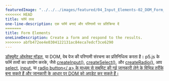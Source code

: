 ---
featuredImage: "../../../images/featured/04_Input_Elements-02_DOM_Form_Elements-thumbnail.png"
<<<<<<< HEAD
title: फॉर्म तत्व
one-line-description: एक फॉर्म बनाएं और परिणामों पर प्रतिक्रिया दें
=======
title: Form Elements
oneLineDescription: Create a form and respond to the results.
>>>>>>> abfb472ee4e0304122131ac84eca7edcf3ce6290
---

<a href='https://developer.mozilla.org/en-US/docs/Web/API/Document_Object_Model' target='_blank'>डॉक्यूमेंट ऑब्जेक्ट मॉडल</a>, या DOM, वेब पेज की परिणामी संरचना का प्रतिनिधित्व करता है। 
p5.js के फॉर्म तत्वों का उपयोग करके, जैसे <a href='https://p5js.org/reference/#/p5/createInput' target='_blank'>createInput()</a>, <a href='https://p5js.org/reference/#/p5/createSelect' target='_blank'>createSelect()</a>, और <a href='https://p5js.org/reference/#/p5/createRadio' target='_blank'>createRadio()</a>, आप <a href='https://developer.mozilla.org/en-US/docs/Web/HTML/Element/select' target='_blank'>select</a>, <a href='https://developer.mozilla.org/en-US/docs/Web/HTML/Element/input' target='_blank'>input</a>, या <a href="https://developer.mozilla.org/en-US/docs/Web/HTML/Element/input/radio" target="_blank">radio button</ a> के माध्यम से सबमिट की गई जानकारी लेने के विभिन्न तरीके बना सकते हैं और जानकारी के आधार पर DOM को अपडेट कर सकते हैं।
 